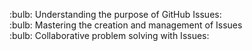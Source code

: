 :bulb: Understanding the purpose of GitHub Issues:<br>
:bulb: Mastering the creation and management of Issues<br>
:bulb: Collaborative problem solving with Issues:<br>